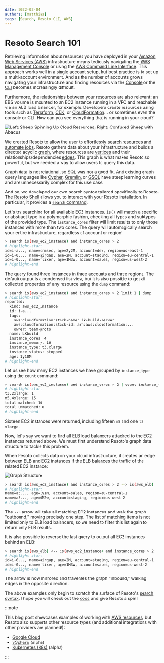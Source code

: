 ```yaml
---
date: 2022-02-04
authors: [matthias]
tags: [Search, Resoto CLI, AWS]
---
```


# Resoto Search 101

Retrieving information about resources you have deployed in your [Amazon Web Services (AWS)](https://aws.amazon.com) infrastructure means tediously navigating the [AWS Management Console](https://aws.amazon.com/console) or using the [AWS Command Line Interface](https://aws.amazon.com/cli). This approach works well in a single account setup, but best practice is to set up a multi-account environment. And as the number of accounts grows, navigating your infrastructure and finding resources via the [Console](https://aws.amazon.com/console) or the [CLI](https://aws.amazon.com/cli) becomes increasingly difficult.

Furthermore, the relationships between your resources are also relevant: an EBS volume is mounted to an EC2 instance running in a VPC and reachable via an ALB load balancer, for example. Developers create resources using tools such as [Terraform](https://terraform.io), [<abbr title="Cloud Development Kit">CDK</abbr>](https://aws.amazon.com/cdk), or [CloudFormation](https://aws.amazon.com/cloudformation)… or sometimes even the console or CLI. How can you see everything that is running in your cloud?

![Left: Sheep Spinning Up Cloud Resources; Right: Confused Sheep with Abacus](./img/banner.png)

<!--truncate-->

We created Resoto to allow the user to effortlessly [search resources](/docs/reference/search) and [automate jobs](/docs/concepts/automation). Resoto gathers data about your infrastructure and builds a directed acyclic [graph](/docs/concepts/asset-inventory-graph), where resources are [vertices](/docs/concepts/asset-inventory-graph#nodes) and their relationships/dependencies [edges](/docs/concepts/asset-inventory-graph#edges). This graph is what makes Resoto so powerful, but we needed a way to allow users to query this data.

Graph data is not relational, so SQL was not a good fit. And existing graph query languages like [Cypher](https://neo4j.com/developer/cypher), [Gremlin](https://tinkerpop.apache.org/gremlin.html), or [GSQL](https://tigergraph.com/gsql) have steep learning curves and are unnecessarily complex for this use case.

And so, we developed our own search syntax tailored specifically to Resoto. The [Resoto Shell](/docs/reference/components/shell) allows you to interact with your Resoto installation. In particular, it provides a [`search` command](/docs/reference/cli/search-commands/search).

Let's try searching for all available EC2 instances. `is()` will match a specific or abstract type in a polymorphic fashion, checking all types and subtypes of the provided type. The `instance_cores` filter will limit results to only those instances with more than two cores. The query will automagically search your entire infrastructure, regardless of account or region!

```bash
> search is(aws_ec2_instance) and instance_cores > 2
# highlight-start
​id=i-a..., name=crmsec, age=2y2M, account=dev, region=us-east-1
​id=i-0..., name=airgap, age=2M, account=staging, region=eu-central-1
​id=i-0..., name=flixer, age=1M3w, account=sales, region=us-west-2
# highlight-end
```

The query found three instances in three accounts and three regions. The default output is a condensed list view, but it is also possible to get all collected properties of any resource using the `dump` command:

```bash
> search is(aws_ec2_instance) and instance_cores > 2 limit 1 | dump
# highlight-start
​reported:
​  kind: aws_ec2_instance
​  id: i-a...
​  tags:
​    aws:cloudformation:stack-name: lk-build-server
​    aws:cloudformation:stack-id: arn:aws:cloudformation:...
​    owner: team-proto
​  name: LKbuild
​  instance_cores: 4
​  instance_memory: 16
​  instance_type: t3.xlarge
​  instance_status: stopped
​  age: 1y10M
# highlight-end
```

Let us see how many EC2 instances we have grouped by `instance_type` using the `count` command:

```bash
> search is(aws_ec2_instance) and instance_cores > 2 | count instance_type
# highlight-start
​t3.2xlarge: 1
​m5.4xlarge: 15
​total matched: 16
​total unmatched: 0
# highlight-end
```

Sixteen EC2 instances were returned, including fifteen `m5` and one `t3` `xlarge`.

Now, let's say we want to find all ELB load balancers attached to the EC2 instances returned above. We must first understand Resoto's graph data structure to tackle this problem.

When Resoto collects data on your cloud infrastructure, it creates an edge between ELB and EC2 instances if the ELB balances the traffic of the related EC2 instance:

![Graph Structure](./img/graph_structure.svg)

```bash
> search is(aws_ec2_instance) and instance_cores > 2 --> is(aws_elb)
# highlight-start
​name=a5..., age=1y1M, account=sales, region=eu-central-1
​name=a3..., age=6M2w, account=staging, region=us-west-2
# highlight-end
```

The `-->` arrow will take all matching EC2 instances and walk the graph "outbound," moving precisely one step. The list of matching items is not limited only to ELB load balancers, so we need to filter this list again to return only ELB results.

It is also possible to reverse the last query to output all EC2 instances behind an ELB:

```bash
> search is(aws_elb) <-- is(aws_ec2_instance) and instance_cores > 2
# highlight-start
​id=i-0..., name=airgap, age=2M, account=staging, region=eu-central-1
​id=i-0..., name=flixer, age=1M3w, account=sales, region=us-west-2
# highlight-end
```

The arrow is now mirrored and traverses the graph "inbound," walking edges in the opposite direction.

The above examples only begin to scratch the surface of Resoto's [search syntax](/docs/reference/search). I hope you will check out the [docs](/docs) and give Resoto a spin!

:::note

This blog post showcases examples of working with [AWS resources](/docs/reference/unified-data-model/aws), but Resoto also supports other resource types (and additional integrations with other providers are planned!):

- [Google Cloud](/docs/reference/unified-data-model/google-cloud)
- [vSphere](/docs/reference/unified-data-model/vsphere) (alpha)
- [Kubernetes (K8s)](/docs/reference/unified-data-model/kubernetes) (alpha)

:::
